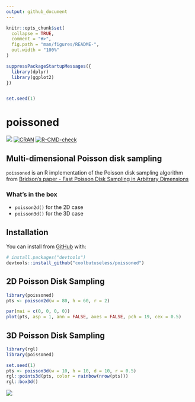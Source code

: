 ```yaml
---
output: github_document
---
```


<!-- README.md is generated from README.Rmd. Please edit that file -->

```r
knitr::opts_chunk$set(
  collapse = TRUE,
  comment = "#>",
  fig.path = "man/figures/README-",
  out.width = "100%"
)

suppressPackageStartupMessages({
  library(dplyr)
  library(ggplot2)
})


set.seed(1)
```
# poissoned

<!-- badges: start -->
![](https://img.shields.io/badge/cool-useless-green.svg)
[![CRAN](https://www.r-pkg.org/badges/version/poissoned)](https://CRAN.R-project.org/package=poissoned)
[![R-CMD-check](https://github.com/coolbutuseless/poissoned/actions/workflows/R-CMD-check.yaml/badge.svg)](https://github.com/coolbutuseless/poissoned/actions/workflows/R-CMD-check.yaml)
<!-- badges: end -->


## Multi-dimensional Poisson disk sampling

`poissoned` is an R implementation of the Poisson disk sampling algorithm from 
[Bridson's paper - Fast Poisson Disk Sampling in Arbitrary Dimensions](https://www.cs.ubc.ca/~rbridson/docs/bridson-siggraph07-poissondisk.pdf)

### What's in the box

* `poisson2d()` for the 2D case
* `poisson3d()` for the 3D case



## Installation

You can install from [GitHub](https://github.com/coolbutuseless/poissoned) with:

``` r
# install.packages("devtools")
devtools::install_github("coolbutuseless/poissoned")
```

## 2D Poisson Disk Sampling


```r
library(poissoned)
pts <- poisson2d(w = 80, h = 60, r = 2)

par(mai = c(0, 0, 0, 0))
plot(pts, asp = 1, ann = FALSE, axes = FALSE, pch = 19, cex = 0.5)
```


## 3D Poisson Disk Sampling


```r
library(rgl)
library(poissoned)

set.seed(1)
pts <- poisson3d(w = 10, h = 10, d = 10, r = 0.5)
rgl::points3d(pts, color = rainbow(nrow(pts)))
rgl::box3d()
```

![](man/figures/rgl.png)
